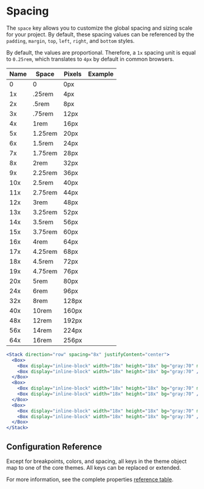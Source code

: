 
# Spacing

The `space` key allows you to customize the global spacing and sizing scale for your project. By default, these spacing values can be referenced by the `padding`, `margin`, `top`, `left`, `right`, and `bottom` styles.

<ThemeParser theme="space" />

By default, the values are proportional. Therefore, a `1x` spacing unit is equal to `0.25rem`, which translates to `4px` by default in common browsers.

| Name | Space   | Pixels | Example                            |
| ---- | ------- | ------ | ---------------------------------- |
| 0    | 0       | 0px    | <Box bg="cyan:50" h="4x" w={0}/>   |
| 1x   | .25rem  | 4px    | <Box bg="cyan:50" h="4x" w="1x"/>  |
| 2x   | .5rem   | 8px    | <Box bg="cyan:50" h="4x" w="2x"/>  |
| 3x   | .75rem  | 12px   | <Box bg="cyan:50" h="4x" w="3x"/>  |
| 4x   | 1rem    | 16px   | <Box bg="cyan:50" h="4x" w="4x"/>  |
| 5x   | 1.25rem | 20px   | <Box bg="cyan:50" h="4x" w="5x"/>  |
| 6x   | 1.5rem  | 24px   | <Box bg="cyan:50" h="4x" w="6x"/>  |
| 7x   | 1.75rem | 28px   | <Box bg="cyan:50" h="4x" w="7x"/>  |
| 8x   | 2rem    | 32px   | <Box bg="cyan:50" h="4x" w="8x"/>  |
| 9x   | 2.25rem | 36px   | <Box bg="cyan:50" h="4x" w="9x"/>  |
| 10x  | 2.5rem  | 40px   | <Box bg="cyan:50" h="4x" w="10x"/> |
| 11x  | 2.75rem | 44px   | <Box bg="cyan:50" h="4x" w="11x"/> |
| 12x  | 3rem    | 48px   | <Box bg="cyan:50" h="4x" w="12x"/> |
| 13x  | 3.25rem | 52px   | <Box bg="cyan:50" h="4x" w="13x"/> |
| 14x  | 3.5rem  | 56px   | <Box bg="cyan:50" h="4x" w="14x"/> |
| 15x  | 3.75rem | 60px   | <Box bg="cyan:50" h="4x" w="15x"/> |
| 16x  | 4rem    | 64px   | <Box bg="cyan:50" h="4x" w="16x"/> |
| 17x  | 4.25rem | 68px   | <Box bg="cyan:50" h="4x" w="17x"/> |
| 18x  | 4.5rem  | 72px   | <Box bg="cyan:50" h="4x" w="18x"/> |
| 19x  | 4.75rem | 76px   | <Box bg="cyan:50" h="4x" w="19x"/> |
| 20x  | 5rem    | 80px   | <Box bg="cyan:50" h="4x" w="20x"/> |
| 24x  | 6rem    | 96px   | <Box bg="cyan:50" h="4x" w="24x"/> |
| 32x  | 8rem    | 128px  | <Box bg="cyan:50" h="4x" w="32x"/> |
| 40x  | 10rem   | 160px  | <Box bg="cyan:50" h="4x" w="40x"/> |
| 48x  | 12rem   | 192px  | <Box bg="cyan:50" h="4x" w="48x"/> |
| 56x  | 14rem   | 224px  | <Box bg="cyan:50" h="4x" w="56x"/> |
| 64x  | 16rem   | 256px  | <Box bg="cyan:50" h="4x" w="64x"/> |

```jsx
<Stack direction="row" spacing="8x" justifyContent="center">
  <Box>
    <Box display="inline-block" width="18x" height="18x" bg="gray:70" mr="1x" />
    <Box display="inline-block" width="18x" height="18x" bg="gray:70" />
  </Box>
  <Box>
    <Box display="inline-block" width="18x" height="18x" bg="gray:70" mr="2x" />
    <Box display="inline-block" width="18x" height="18x" bg="gray:70" />
  </Box>
  <Box>
    <Box display="inline-block" width="18x" height="18x" bg="gray:70" mr="3x" />
    <Box display="inline-block" width="18x" height="18x" bg="gray:70" />
  </Box>
</Stack>
```

## Configuration Reference

Except for breakpoints, colors, and spacing, all keys in the theme object map to one of the core themes. All keys can be replaced or extended.

For more information, see the complete properties <a href="https://styled-system.com/table" target="_blank">reference table</a>.
